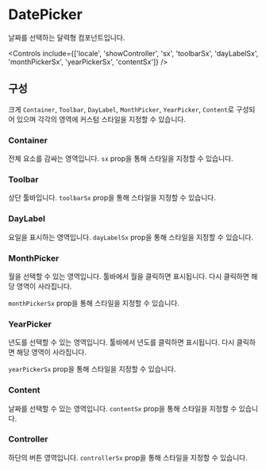 
<Meta of={DatePickerStories} />

# DatePicker

날짜를 선택하는 달력형 컴포넌트입니다.

<Canvas of={DatePickerStories.Default} />

<Controls include={['locale', 'showController', 'sx', 'toolbarSx', 'dayLabelSx', 'monthPickerSx', 'yearPickerSx', 'contentSx']} />

## 구성

크게 `Container`, `Toolbar`, `DayLabel`, `MonthPicker`, `YearPicker`, `Content`로 구성되어 있으며 각각의 영역에 커스텀 스타일을 지정할 수 있습니다.

### Container

전체 요소를 감싸는 영역입니다. `sx` prop을 통해 스타일을 지정할 수 있습니다.

<Canvas of={DatePickerStories.Container} />

### Toolbar

상단 툴바입니다. `toolbarSx` prop을 통해 스타일을 지정할 수 있습니다.

<Canvas of={DatePickerStories.Toolbar} />

### DayLabel

요일을 표시하는 영역입니다. `dayLabelSx` prop을 통해 스타일을 지정할 수 있습니다.

<Canvas of={DatePickerStories.DayLabel} />

### MonthPicker

월을 선택할 수 있는 영역입니다. 툴바에서 월을 클릭하면 표시됩니다. 다시 클릭하면 해당 영역이 사라집니다.

`monthPickerSx` prop을 통해 스타일을 지정할 수 있습니다.

<Canvas of={DatePickerStories.MonthPicker} />

### YearPicker

년도를 선택할 수 있는 영역입니다. 툴바에서 년도를 클릭하면 표시됩니다. 다시 클릭하면 해당 영역이 사라집니다.

`yearPickerSx` prop을 통해 스타일을 지정할 수 있습니다.

<Canvas of={DatePickerStories.YearPicker} />

### Content

날짜를 선택할 수 있는 영역입니다. `contentSx` prop을 통해 스타일을 지정할 수 있습니다.

<Canvas of={DatePickerStories.Content} />

### Controller

하단의 버튼 영역입니다. `controllerSx` prop을 통해 스타일을 지정할 수 있습니다.

<Canvas of={DatePickerStories.Controller} />
